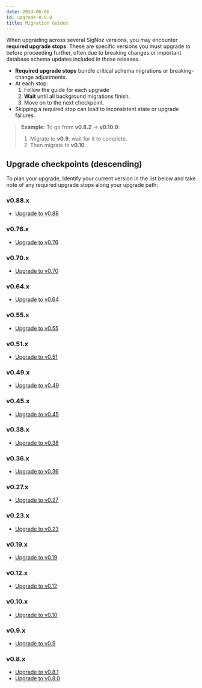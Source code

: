 ```yaml
---
date: 2024-06-06
id: upgrade-0.8.0
title: Migration Guides
---
```


When upgrading across several SigNoz versions, you may encounter **required upgrade stops**. These are specific versions you must upgrade to before proceeding further, often due to breaking changes or important database schema updates included in those releases.

- **Required upgrade stops** bundle critical schema migrations or breaking-change adjustments.  
- At each stop:
  1. Follow the guide for each upgrade
  2. **Wait** until all background migrations finish.  
  3. Move on to the next checkpoint.  
- Skipping a required stop can lead to inconsistent state or upgrade failures.

> **Example:** To go from **v0.8.2** → **v0.10.0**:  
> 1. Migrate to **v0.9**, wait for it to complete.  
> 2. Then migrate to **v0.10**.

## Upgrade checkpoints (descending)
To plan your upgrade, Identify your current version in the list below and take note of any required upgrade stops along your upgrade path:

### v0.88.x
- [Upgrade to v0.88](/docs/operate/migration/upgrade-0.88)

### v0.76.x
- [Upgrade to v0.76](/docs/operate/migration/upgrade-0.76)

### v0.70.x
- [Upgrade to v0.70](/docs/operate/migration/upgrade-0.70)

### v0.64.x
- [Upgrade to v0.64](/docs/operate/migration/upgrade-0.64)

### v0.55.x
- [Upgrade to v0.55](/docs/operate/migration/upgrade-0.55)

### v0.51.x
- [Upgrade to v0.51](/docs/operate/migration/upgrade-0.51)

### v0.49.x
- [Upgrade to v0.49](/docs/operate/migration/upgrade-0.49)

### v0.45.x
- [Upgrade to v0.45](/docs/operate/migration/upgrade-0.45)

### v0.38.x
- [Upgrade to v0.38](/docs/operate/migration/upgrade-0.38)

### v0.36.x
- [Upgrade to v0.36](/docs/operate/migration/upgrade-0.36)

### v0.27.x
- [Upgrade to v0.27](/docs/operate/migration/upgrade-0.27)

### v0.23.x
- [Upgrade to v0.23](/docs/operate/migration/upgrade-0.23)

### v0.19.x
- [Upgrade to v0.19](/docs/operate/migration/upgrade-0.19)

### v0.12.x
- [Upgrade to v0.12](/docs/operate/migration/upgrade-0.12)

### v0.10.x
- [Upgrade to v0.10](/docs/operate/migration/upgrade-0.10)

### v0.9.x
- [Upgrade to v0.9](/docs/operate/migration/upgrade-0.9)

### v0.8.x
- [Upgrade to v0.8.1](/docs/operate/migration/upgrade-0.8.1)  
- [Upgrade to v0.8.0](/docs/operate/migration/upgrade-0.8.0)
